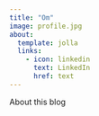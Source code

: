 ```yaml
---
title: "Om"
image: profile.jpg
about:
  template: jolla
  links:
    - icon: linkedin
      text: LinkedIn
      href: text
---
```


About this blog
